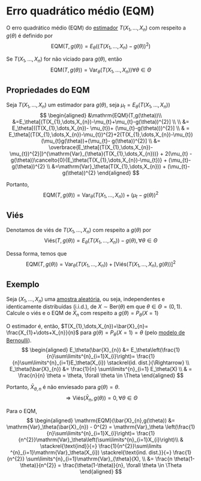 # Erro quadrático médio (EQM)

O erro quadrático médio (EQM) do [estimador](estimadores.qmd) $T(X_{1},\dots,X_{n})$ com respeito a $g(\theta)$ é 
definido por
$$
\mathrm{EQM}(T,g(\theta))=E_{\theta}((T(X_{1},\dots,X_{n})-g(\theta))^{2})
$$

::: {.callout-note title="Observação"}
Se $T(X_{1},\dots,X_{n})$ for não viciado para $g(\theta)$, então 
$$\mathrm{EQM}(T,g(\theta))=\mathrm{Var}_{\theta}(T(X_{1},\dots,X_{n})) \forall \theta \in \Theta$$
:::

## Propriedades do EQM
Seja $T(X_{1},\dots,X_{n})$ um estimador para $g(\theta)$, seja $\mu_{t} = E_\theta(T(X_{1},\dots,X_{n}))$
$$
\begin{aligned}
&\mathrm{EQM}(T,g(\theta))\\
&=E_\theta[(T(X_{1},\dots,X_{n})-\mu_{t}+\mu_{t}-g(\theta))^{2}] \\ \\
&= E_\theta[((T(X_{1},\dots,X_{n})- \mu_{t})+ (\mu_{t}-g(\theta)))^{2}] \\
& = E_\theta[(T(X_{1},\dots,X_{n})-\mu_{t})^{2}+2(T(X_{1},\dots,X_{n})-\mu_{t})(\mu_{t}g(\theta))+(\mu_{t}- g(\theta))^{2}] \\
&= \overbrace{E_\theta[(T(X_{1},\dots,X_{n})-\mu_{t})^{2}]}^{\mathrm{Var}_{\theta}(T(X_{1},\dots,X_{n}))} + 2(\mu_{t} -
g(\theta))\cancelto{0}{E_\theta(T(X_{1},\dots,X_{n})-\mu_{t})} + (\mu_{t}-g(\theta))^{2} \\
&=\mathrm{Var}_\theta(T(X_{1},\dots,X_{n})) + (\mu_{t}-g(\theta))^{2}
\end{aligned}
$$

Portanto,
$$
\mathrm{EQM}(T,g(\theta)) = \mathrm{Var}_\theta(T(X_{1},\dots,X_{n})) + (\mu_{t}-g(\theta))^{2}
$$

## Viés

Denotamos de viés de $T(X_{1},\dots,X_{n})$ com respeito a $g(\theta)$ por
$$
\mathrm{Viés}(T,g(\theta)) = E_\theta(T(X_{1},\dots,X_{n}))-g(\theta),\forall \theta \in \Theta
$$

Dessa forma, temos que
$$
\mathrm{EQM}(T,g(\theta)) = \mathrm{Var}_\theta(T(X_{1},\dots,X_{n})) + [\mathrm{Viés}(T(X_1,\dots,X_n),g(\theta))]^{2}
$$

## Exemplo
Seja $(X_{1},\dots,X_{n})$ uma [amostra aleatória](populacao-e-amostra.qmd#sec-aa), ou seja, independentes e 
identicamente distribuídas (i.i.d.), de $X\sim \mathrm{Ber}(\theta)$ em que $\theta \in \Theta = (0,1)$.
Calcule o viés e o EQM de $\bar{X}_{n}$ com respeito a $g(\theta)=P_\theta(X=1)$

O estimador é, então, $T(X_{1},\dots,X_{n})=\bar{X}_{n}= \frac{X_{1}+\dots+X_{n}}{n}$ para $g(\theta)=P_\theta(X=1)=\theta$
(pelo [modelo de Bernoulli](modelo-estatistico.qmd#sec-modelobernoulli)).
$$
\begin{aligned}
E_\theta(\bar{X}_{n}) &= E_\theta\left(\frac{1}{n}\sum\limits^{n}_{i=1}X_{i}\right)=
\frac{1}{n}\sum\limits^{n}_{i=1}E_\theta(X_{i}) \stackrel{id. dist.}{\Rightarrow} \\
E_\theta(\bar{X}_{n}) &= \frac{1}{n} \sum\limits^{n}_{i=1} E_\theta(X) \\
& = \frac{n}{n} \theta = \theta, \forall \theta \in \Theta
\end{aligned}
$$

Portanto, $\bar{X}_{\theta, n}$ é não enviesado para $g(\theta) = \theta$.
$$
\Rightarrow \mathrm{Viés}(\bar{X}_{n}, g(\theta)) = 0, \forall \theta \in \Theta
$$

Para o EQM,
$$
\begin{aligned}
\mathrm{EQM}(\bar{X}_{n},g(\theta)) &= \mathrm{Var}_\theta(\bar{X}_{n}) - 0^{2} = \mathrm{Var}_\theta
\left(\frac{1}{n}\sum\limits^{n}_{i=1}X_{i}\right)= \frac{1}{n^{2}}\mathrm{Var}_\theta\left(\sum\limits^{n}_{i=1}X_{i}\right)\\
& \stackrel{\text{ind}}{=} \frac{1}{n^{2}}\sum\limits ^{n}_{i=1}\mathrm{Var}_\theta(X_{i})
\stackrel{\text{ind. dist.}}{=} \frac{1}{n^{2}} \sum\limits^{n}_{i=1}\mathrm{Var}_{\theta}(X), \\
&= \frac{n \theta(1-\theta)}{n^{2}} = \frac{\theta(1-\theta)}{n}, \forall \theta \in \Theta
\end{aligned}
$$

